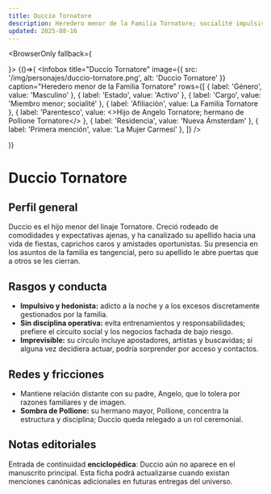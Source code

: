 ```yaml
---
title: Duccio Tornatore
description: Heredero menor de la Familia Tornatore; socialité impulsivo e imprevisible
updated: 2025-08-16
---
```



<BrowserOnly fallback={<div />}>
{()=>(
  <Infobox
    title="Duccio Tornatore"
    image={{ src: '/img/personajes/duccio-tornatore.png', alt: 'Duccio Tornatore' }}
    caption="Heredero menor de la Familia Tornatore"
    rows={[
      { label: 'Género', value: 'Masculino' },
      { label: 'Estado', value: 'Activo' },
      { label: 'Cargo', value: 'Miembro menor; socialité' },
      { label: 'Afiliación', value: <Link to="/CrSaSo/familias/La%20Familia%20Tornatore">La Familia Tornatore</Link> },
      { label: 'Parentesco', value: <>Hijo de <Link to="/CrSaSo/personajes/Angelo%20Tornatore">Angelo Tornatore</Link>; hermano de <Link to="/CrSaSo/personajes/Pollione%20Tornatore">Pollione Tornatore</Link></> },
      { label: 'Residencia', value: 'Nueva Ámsterdam' },
      { label: 'Primera mención', value: 'La Mujer Carmesí' },
    ]}
  />

)}
</BrowserOnly>

# Duccio Tornatore

## Perfil general

Duccio es el hijo menor del linaje Tornatore. Creció rodeado de comodidades y expectativas ajenas, y ha canalizado su apellido hacia una vida de fiestas, caprichos caros y amistades oportunistas. Su presencia en los asuntos de la familia es tangencial, pero su apellido le abre puertas que a otros se les cierran.

## Rasgos y conducta

- **Impulsivo y hedonista:** adicto a la noche y a los excesos discretamente gestionados por la familia.
- **Sin disciplina operativa:** evita entrenamientos y responsabilidades; prefiere el circuito social y los negocios fachada de bajo riesgo.
- **Imprevisible:** su círculo incluye apostadores, artistas y buscavidas; si alguna vez decidiera actuar, podría sorprender por acceso y contactos.

## Redes y fricciones

- Mantiene relación distante con su padre, <Link to="/CrSaSo/personajes/Angelo%20Tornatore">Angelo</Link>, que lo tolera por razones familiares y de imagen.
- **Sombra de Pollione:** su hermano mayor, <Link to="/CrSaSo/personajes/Pollione%20Tornatore">Pollione</Link>, concentra la estructura y disciplina; Duccio queda relegado a un rol ceremonial.

## Notas editoriales

Entrada de continuidad **enciclopédica**: Duccio aún no aparece en el manuscrito principal. Esta ficha podrá actualizarse cuando existan menciones canónicas adicionales en futuras entregas del universo.
